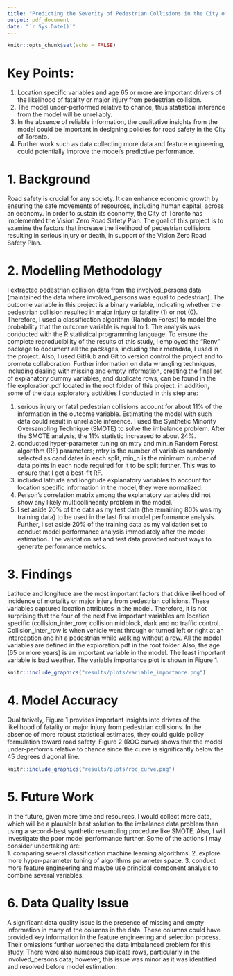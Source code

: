 ```yaml
---
title: "Predicting the Severity of Pedestrian Collisions in the City of Toronto"
output: pdf_document
date: "`r Sys.Date()`"
---
```


```r
knitr::opts_chunk$set(echo = FALSE)
```
# Key Points:   

1. Location specific variables and age 65 or more are important drivers of the likelihood of fatality or major injury from pedestrian collision.
2. The model under-performed relative to chance, thus statistical inference from the model will be unreliably.
3. In the absence of reliable information, the qualitative insights from the model could be important in designing policies for road safety in the City of Toronto.
4. Further work such as data collecting more data and feature engineering, could potentially improve the model's predictive performance.

# 1. Background   
Road safety is crucial for any society. It can enhance economic growth by ensuring the safe movements of resources, including human capital, across an economy. In order to sustain its economy, the City of Toronto has implemented the Vision Zero Road Safety Plan. The goal of this project is to examine the factors that increase the likelihood of
pedestrian collisions resulting in serious injury or death, in support of the Vision Zero Road
Safety Plan.

# 2. Modelling Methodology   
I extracted pedestrian collision data from the involved_persons data (maintained the data where involved_persons was equal to pedestrian). The outcome variable in this project is a binary variable, indicating whether the pedestrian collision resulted in major injury or fatality (1) or not (0). Therefore, I used a classification algorithm (Random Forest) to model the probability that the outcome variable is equal to 1. The analysis was conducted with the R statistical programming language. To ensure the complete reproducibility of the results of this study, I employed the "Renv" package to document all the packages, including their metadata, I used in the project. Also, I used GitHub and Git to version control the project and to promote collaboration. Further information on data wrangling techniques, including dealing with missing and empty information, creating the final set of explanatory dummy variables, and duplicate rows, can be found in the file exploration.pdf located in the root folder of this project. in addition, some of the data exploratory activities I conducted in this step are:   

1. serious injury or fatal pedestrian collisions account for about 11% of the information in the outcome variable. Estimating the model with such data could result in unreliable inference. I used the Synthetic Minority Oversampling Technique (SMOTE) to solve the imbalance problem. After the SMOTE analysis, the 11% statistic increased to about 24%.
2. conducted hyper-parameter tuning on mtry and min_n Random Forest algorithm (RF) parameters; mtry is the number of variables randomly selected as candidates in each split, min_n is the minimum number of data points in each node required for it to be split further. This was to ensure that I get a best-fit RF.
3. included latitude and longitude explanatory variables to account for location specific information in the model, they were normalized.
4. Person's correlation matrix among the explanatory variables did not show any likely multicollinearity problem in the model.
5. I set aside 20% of the data as my test data (the remaining 80% was my training data) to be used in the last final model performance analysis. Further, I set aside 20% of the training data as my validation set to conduct model performance analysis immediately after the model estimation. The validation set and test data provided robust ways to generate performance metrics.
 
# 3. Findings
Latitude and longitude are the most important factors that drive likelihood of incidence of mortality or major injury from pedestrian collisions. These variables captured location attributes in the model. Therefore, it is not surprising that the four of the next five important variables are location specific (collision_inter_row, collision midblock, dark and no traffic control. Collision_inter_row is when vehicle went through or turned left or right at an interception and hit a pedestrian while walking without a row. All the model variables are defined in the exploration.pdf in the root folder. Also, the age (65 or more years) is an important variable in the model. The least important variable is bad weather. The variable importance plot is shown in Figure 1. 
```r
knitr::include_graphics("results/plots/variable_importance.png")
```

# 4. Model Accuracy
Qualitatively, Figure 1 provides important insights into drivers of the likelihood of fatality or major injury from pedestrian collisions. In the absence of more robust statistical estimates, they could guide policy formulation toward road safety. Figure 2 (ROC curve) shows that the model under-performs relative to chance since the curve is significantly below the 45 degrees diagonal line. 

```r
knitr::include_graphics("results/plots/roc_curve.png")
```

# 5. Future Work
In the future, given more time and resources, I would collect more data, which will be a plausible best solution to the imbalance data problem than using a second-best synthetic resampling procedure like SMOTE. Also, I will investigate the poor model performance further. Some of the actions I may consider undertaking are:   
1. comparing several classification machine learning algorithms.
2. explore more hyper-parameter tuning of algorithms parameter space.
3. conduct more feature engineering and maybe use principal component analysis to combine several variables. 

# 6. Data Quality Issue
A significant data quality issue is the presence of missing and empty information in many of the columns in the data. These columns could have provided key information in the feature engineering and selection process. Their omissions further worsened the data imbalanced problem for this study. There were also numerous duplicate rows, particularly in
the involved_persons data; however, this issue was minor as it was identified and resolved before model estimation.
